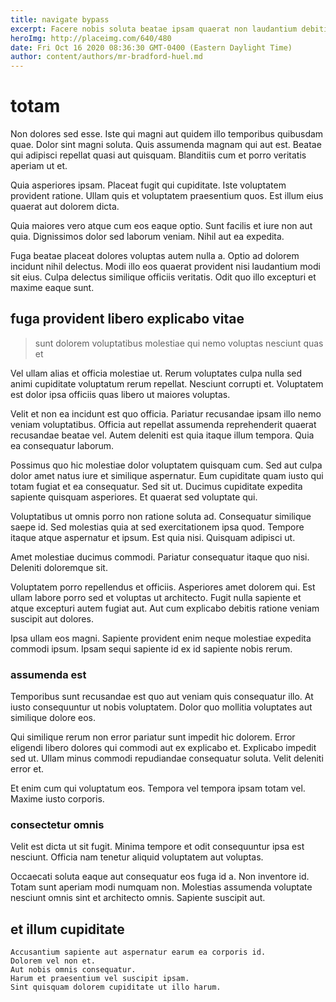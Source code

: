 ```yaml
---
title: navigate bypass
excerpt: Facere nobis soluta beatae ipsam quaerat non laudantium debitis. Vero sed velit nobis pariatur ullam quis. Numquam sed quae ut.
heroImg: http://placeimg.com/640/480
date: Fri Oct 16 2020 08:36:30 GMT-0400 (Eastern Daylight Time)
author: content/authors/mr-bradford-huel.md
---
```

# totam

Non dolores sed esse. Iste qui magni aut quidem illo temporibus quibusdam quae. Dolor sint magni soluta. Quis assumenda magnam qui aut est. Beatae qui adipisci repellat quasi aut quisquam. Blanditiis cum et porro veritatis aperiam ut et.
  
Quia asperiores ipsam. Placeat fugit qui cupiditate. Iste voluptatem provident ratione. Ullam quis et voluptatem praesentium quos. Est illum eius quaerat aut dolorem dicta.
  
Quia maiores vero atque cum eos eaque optio. Sunt facilis et iure non aut quia. Dignissimos dolor sed laborum veniam. Nihil aut ea expedita.
  
Fuga beatae placeat dolores voluptas autem nulla a. Optio ad dolorem incidunt nihil delectus. Modi illo eos quaerat provident nisi laudantium modi sit eius. Culpa delectus similique officiis veritatis. Odit quo illo excepturi et maxime eaque sunt.

## fuga provident libero explicabo vitae

> sunt dolorem voluptatibus molestiae qui nemo voluptas nesciunt quas et

Vel ullam alias et officia molestiae ut. Rerum voluptates culpa nulla sed animi cupiditate voluptatum rerum repellat. Nesciunt corrupti et. Voluptatem est dolor ipsa officiis quas libero ut maiores voluptas.
  
Velit et non ea incidunt est quo officia. Pariatur recusandae ipsam illo nemo veniam voluptatibus. Officia aut repellat assumenda reprehenderit quaerat recusandae beatae vel. Autem deleniti est quia itaque illum tempora. Quia ea consequatur laborum.
  
Possimus quo hic molestiae dolor voluptatem quisquam cum. Sed aut culpa dolor amet natus iure et similique aspernatur. Eum cupiditate quam iusto qui totam fugiat et ea consequatur. Sed sit ut. Ducimus cupiditate expedita sapiente quisquam asperiores. Et quaerat sed voluptate qui.
  
Voluptatibus ut omnis porro non ratione soluta ad. Consequatur similique saepe id. Sed molestias quia at sed exercitationem ipsa quod. Tempore itaque atque aspernatur et ipsum. Est quia nisi. Quisquam adipisci ut.
  
Amet molestiae ducimus commodi. Pariatur consequatur itaque quo nisi. Deleniti doloremque sit.
  
Voluptatem porro repellendus et officiis. Asperiores amet dolorem qui. Est ullam labore porro sed et voluptas ut architecto. Fugit nulla sapiente et atque excepturi autem fugiat aut. Aut cum explicabo debitis ratione veniam suscipit aut dolores.
  
Ipsa ullam eos magni. Sapiente provident enim neque molestiae expedita commodi ipsum. Ipsam sequi sapiente id ex id sapiente nobis rerum.

### assumenda est

Temporibus sunt recusandae est quo aut veniam quis consequatur illo. At iusto consequuntur ut nobis voluptatem. Dolor quo mollitia voluptates aut similique dolore eos.
  
Qui similique rerum non error pariatur sunt impedit hic dolorem. Error eligendi libero dolores qui commodi aut ex explicabo et. Explicabo impedit sed ut. Ullam minus commodi repudiandae consequatur soluta. Velit deleniti error et.
  
Et enim cum qui voluptatum eos. Tempora vel tempora ipsam totam vel. Maxime iusto corporis.

### consectetur omnis

Velit est dicta ut sit fugit. Minima tempore et odit consequuntur ipsa est nesciunt. Officia nam tenetur aliquid voluptatem aut voluptas.
  
Occaecati soluta eaque aut consequatur eos fuga id a. Non inventore id. Totam sunt aperiam modi numquam non. Molestias assumenda voluptate nesciunt omnis sint et architecto omnis. Sapiente suscipit aut.

## et illum cupiditate

```text
Accusantium sapiente aut aspernatur earum ea corporis id.
Dolorem vel non et.
Aut nobis omnis consequatur.
Harum et praesentium vel suscipit ipsam.
Sint quisquam dolorem cupiditate ut illo harum.
```

